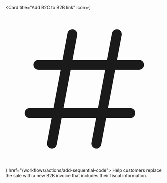 <Card title="Add B2C to B2B link" 
  icon={<svg fill="none" xmlns="http://www.w3.org/2000/svg" viewBox="0 0 16 16"><path fill-rule="evenodd" clip-rule="evenodd" d="M6.882 1.9585a.5.5 0 0 1 .3995.5834L6.8105 5.06h3.5026l.5054-2.702a.5.5 0 0 1 .983.184l-.471 2.518H13.57a.5.5 0 0 1 0 1h-2.4266l-.7295 3.9H12.68a.5.5 0 1 1 0 1h-2.4531l-.5054 2.7019a.5.5 0 0 1-.983-.1838l.471-2.5181H5.707l-.5054 2.7019a.5.5 0 0 1-.983-.1838l.471-2.5181H2.45a.5.5 0 0 1 0-1h2.4266l.7295-3.9H3.34a.5.5 0 1 1 0-1h2.4531l.5054-2.702a.5.5 0 0 1 .5834-.3995ZM9.3965 9.96l.7295-3.9H6.6234l-.7295 3.9h3.5027Z" fill="currentColor"/></svg>} href="/workflows/actions/add-sequential-code">
  Help customers replace the sale with a new B2B invoice that includes their fiscal information.
</Card>